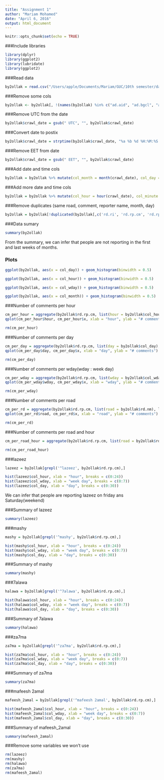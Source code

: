 ```yaml
---
title: "Assignment 1"
author: "Mariam Mohamed"
date: "April 6, 2016"
output: html_document
---
```


```r
knitr::opts_chunk$set(echo = TRUE)
```

###Include libraries
```r
library(dplyr)
library(ggplot2)
library(lubridate)
library(ggplot2)
```

###Read data
```r
by2ollak = read.csv("/Users/apple/Documents/Mariam/GUC/10th semester/data science/traffic-data.csv")
```


###Remove some cols
```r
by2ollak <- by2ollak[, !(names(by2ollak) %in% c("ad.aid", "ad.bgcl", "ad.bgcls", "ad.fncl", "ad.fncls", "ad.lid", "ad.logo", "ad.logo2x", "ad.logoAndroidS", "ad.logoAndroidH", "ad.cm", "ad.url", "ad.g", "rd.rp.type", "rd.rp.rpImg", "rd.rp.img", "rd.img", "rd.cl", "rd.rp.fullnm"))]
```

###Remove UTC from the date
```r
by2ollak$crawl_date = gsub(" UTC", "", by2ollak$crawl_date)
```



###Convert date to postix
```r
by2ollak$crawl_date = strptime(by2ollak$crawl_date, "%a %b %d %H:%M:%S %Y")
```

###Remove EET from date
```r
by2ollak$crawl_date = gsub(" EET", "", by2ollak$crawl_date)
```


###Add date and time cols
```r
by2ollak = by2ollak %>% mutate(col_month = month(crawl_date), col_day = day(crawl_date), col_wday = wday(crawl_date), col_year = year(crawl_date))
```


###Add more date and time cols
```r
by2ollak = by2ollak %>% mutate(col_hour = hour(crawl_date), col_minute = minute(crawl_date))
```


###Remove duplicates (same road, comment, reporter name, month, day)
```r
by2ollak = by2ollak[!duplicated(by2ollak[,c('rd.ri', 'rd.rp.cm', 'rd.rp.nm', 'col_month', 'col_day')]),]
```

###Data sumary
```r
summary(by2ollak)
```
From the
summary, we can infer that people are not reporting in the first and last weeks of months.

### Plots
```r
ggplot(by2ollak, aes(x = col_day)) + geom_histogram(binwidth = 0.5)
```

```r
ggplot(by2ollak, aes(x = col_hour)) + geom_histogram(binwidth = 0.5)
```

```r
ggplot(by2ollak, aes(x = col_wday)) + geom_histogram(binwidth = 0.5)
```

```r
ggplot(by2ollak, aes(x = col_month)) + geom_histogram(binwidth = 0.5)
```

###Number of comments per hour
```r
cm_per_hour = aggregate(by2ollak$rd.rp.cm, list(hour = by2ollak$col_hour), length)
qplot(cm_per_hour$hour, cm_per_hour$x, xlab = "hour", ylab = "# comments")

rm(cm_per_hour)
```


###Number of comments per day
```r
cm_per_day = aggregate(by2ollak$rd.rp.cm, list(day = by2ollak$col_day), length)
qplot(cm_per_day$day, cm_per_day$x, xlab = "day", ylab = "# comments")

rm(cm_per_day)
```



###Number of comments per wday(wday : week day)
```r
cm_per_wday = aggregate(by2ollak$rd.rp.cm, list(wday = by2ollak$col_wday), length)
qplot(cm_per_wday$wday, cm_per_wday$x, xlab = "wday", ylab = "# comments")

rm(cm_per_wday)
```



###Number of comments per road
```r
cm_per_rd = aggregate(by2ollak$rd.rp.cm, list(road = by2ollak$rd.nm), length)
qplot(cm_per_rd$road, cm_per_rd$x, xlab = "road", ylab = "# comments")

rm(cm_per_rd)
```



###Number of comments per road and hour
```r
cm_per_road_hour = aggregate(by2ollak$rd.rp.cm, list(road = by2ollak$rd.nm, hour = by2ollak$col_hour), length)

rm(cm_per_road_hour)
```



###lazeez
```r
lazeez = by2ollak[grepl('^lazeez', by2ollak$rd.rp.cm),]

hist(lazeez$col_hour, xlab = "hour", breaks = c(0:24))
hist(lazeez$col_wday, xlab = "week day", breaks = c(0:7))
hist(lazeez$col_day, xlab = "day", breaks = c(0:30))
```

We can infer that people are reporting lazeez on friday ans Saturday(weekend)

###Summary of lazeez
```r
summary(lazeez)
```


###mashy
```r
mashy = by2ollak[grepl('^mashy', by2ollak$rd.rp.cm),]

hist(mashy$col_hour, xlab = "hour", breaks = c(0:24))
hist(mashy$col_wday, xlab = "week day", breaks = c(0:7))
hist(mashy$col_day, xlab = "day", breaks = c(0:30))
```

###Summary of mashy
```r
summary(mashy)
```


###7alawa
```r
halawa = by2ollak[grepl('^7alawa', by2ollak$rd.rp.cm),]

hist(halawa$col_hour, xlab = "hour", breaks = c(0:24))
hist(halawa$col_wday, xlab = "week day", breaks = c(0:7))
hist(halawa$col_day, xlab = "day", breaks = c(0:30))
```


###Summary of 7alawa
```r
summary(halawa)
```

###za7ma
```r
za7ma = by2ollak[grepl('^za7ma', by2ollak$rd.rp.cm),]

hist(za7ma$col_hour, xlab = "hour", breaks = c(0:24))
hist(za7ma$col_wday, xlab = "week day", breaks = c(0:7))
hist(za7ma$col_day, xlab = "day", breaks = c(0:30))
```

###Summary of za7ma
```r
summary(za7ma)
```

###mafeesh 2amal
```r
mafeesh_2amal = by2ollak[grepl('^mafeesh 2amal', by2ollak$rd.rp.cm),]

hist(mafeesh_2amal$col_hour, xlab = "hour", breaks = c(0:24))
hist(mafeesh_2amal$col_wday, xlab = "week day", breaks = c(0:7))
hist(mafeesh_2amal$col_day, xlab = "day", breaks = c(0:30))
```

###Summary of mafeesh_2amal
```r
summary(mafeesh_2amal)
```

###Remove some variables we won't use
```r
rm(lazeez)
rm(mashy)
rm(halawa)
rm(za7ma)
rm(mafeesh_2amal)
```




